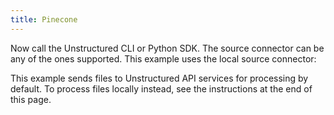 ```yaml
---
title: Pinecone
---
```


<NewDocument />


<SharedContentPinecone/>

Now call the Unstructured CLI or Python SDK. The source connector can be any of the ones supported. This example uses the local source connector:

This example sends files to Unstructured API services for processing by default. To process files locally instead, see the instructions at the end of this page.


<CodeGroup>
  <PineconeAPISh />
  <PineconeAPIPyV2 />
  <PineconeAPIPyV1 />
</CodeGroup>


<SharedPartitionByAPIOSS/>
